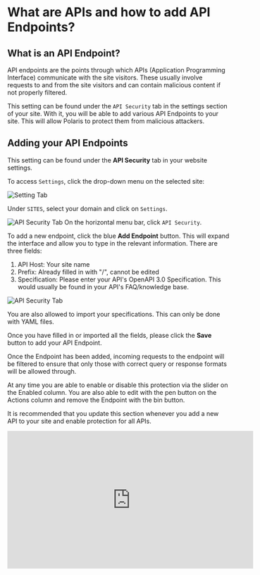 # What are APIs and how to add API Endpoints?

## What is an API Endpoint?

API endpoints are the points through which APIs (Application Programming Interface)
communicate with the site visitors. These usually involve requests to and from the site visitors
and can contain malicious content if not properly filtered.

This setting can be found under the `API Security` tab in the settings section of your site. With it,
you will be able to add various API Endpoints to your site. This will allow Polaris to protect them
from malicious attackers.

## Adding your API Endpoints

This setting can be found under the **API Security** tab in your website settings.

To access `Settings`, click the drop-down menu on the selected site:

![Setting Tab](/img/security-center/overview/settings-tab.png)

Under `SITES`, select your domain and click on `Settings`.

![API Security Tab](/img/security-center/api/api-endpoints-api-security-tab.png)
On the horizontal menu bar, click `API Security`.

To add a new endpoint, click the blue **Add Endpoint** button. This will expand the interface and
allow you to type in the relevant information. There are three fields:

1.	API Host: Your site name
2.	Prefix: Already filled in with "/", cannot be edited
3.	Specification: Please enter your API's OpenAPI 3.0 Specification. This would usually be
found in your API's FAQ/knowledge base.

![API Security Tab](/img/security-center/api/api-endpoints-add-endpoint.png)

You are also allowed to import your specifications. This can only be done with YAML files.

Once you have filled in or imported all the fields, please click the **Save** button to add your API
Endpoint.

Once the Endpoint has been added, incoming requests to the endpoint will be filtered to ensure
that only those with correct query or response formats will be allowed through.

At any time you are able to enable or disable this protection via the slider on the Enabled
column. You are also able to edit with the pen button on the Actions column and remove the
Endpoint with the bin button.

It is recommended that you update this section whenever you add a new API to your site and
enable protection for all APIs.

<iframe width="558" height="313" src="https://www.youtube.com/embed/m0iifFxio64"
        title="Polaris Walkthrough: API Endpoint" frameborder="0"
        allow="accelerometer; autoplay; clipboard-write; encrypted-media; gyroscope; picture-in-picture; web-share"
        allowfullscreen>
</iframe>
